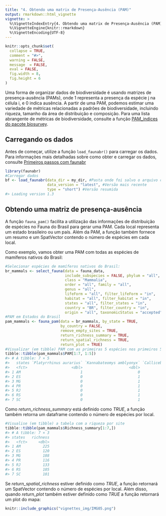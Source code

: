 ```yaml
---
title: "4. Obtendo uma matrix de Presença-Ausência (PAM)"
output: rmarkdown::html_vignette
vignette: >
  %\VignetteIndexEntry{4. Obtendo uma matrix de Presença-Ausência (PAM)}
  %\VignetteEngine{knitr::rmarkdown}
  %\VignetteEncoding{UTF-8}
---
```


```r
knitr::opts_chunk$set(
  collapse = TRUE,
  comment = "#>",
  warning = FALSE,
  message  = FALSE,
  eval = FALSE,
  fig.width = 8,
  fig.height = 6
)
```

Uma forma de organizar dados de biodiversidade é usando matrizes de presença-ausência (PAMs), onde 1 representa a presença da espécie j na célula i, e 0 indica ausência. A partir de uma PAM, podemos estimar uma variedade de métricas relacionadas a padrões de biodiversidade, incluindo riqueza, tamanho da área de distribuição e composição. Para uma lista abrangente de métricas de biodiversidade, consulte a função [PAM_indices do pacote biosurvey](https://claununez.github.io/biosurvey/reference/PAM_indices.html).

## Carregando os dados
Antes de começar, utilize a função `load_faunabr()` para carregar os dados. Para informações mais detalhadas sobre como obter e carregar os dados, consulte [Primeiros passos com faunabr](https://wevertonbio.github.io/faunabr/articles/primeiros_passos.html)

```r
library(faunabr)
#Carregar dados
bf <- load_faunabr(data_dir = my_dir, #Pasta onde foi salvo o arquivo com get_faunabr()
                   data_version = "latest", #Versão mais recente
                   type = "short") #Versão resumida
#> Loading version 1.3
```

## Obtendo uma matriz de presença-ausência

A função `fauna_pam()` facilita a utilização das informações de distribuição de espécies no Fauna do Brasil para gerar uma PAM. Cada local representa um estado brasileiro ou um país. Além da PAM, a função também fornece um resumo e um SpatVector contendo o número de espécies em cada local.

Como exemplo, vamos obter uma PAM com todas as espécies de mamíferos nativos do Brasil:
```r
#Selecionar espécies de mamíferos nativos do Brasil:
br_mammals <- select_fauna(data = fauna_data,
                           include_subspecies = FALSE, phylum = "all",
                           class = "Mammalia",
                           order = "all", family = "all",
                           genus = "all",
                           lifeForm = "all", filter_lifeForm = "in",
                           habitat = "all", filter_habitat = "in",
                           states = "all", filter_states = "in",
                           country = "BR", filter_country = "in",
                           origin = "all", taxonomicStatus = "accepted")
#PAM em Estados do Brasil
pam_mammals <- fauna_pam(data = br_mammals, by_state = TRUE, 
                         by_country = FALSE,
                         remove_empty_sites = TRUE,
                         return_richness_summary = TRUE,
                         return_spatial_richness = TRUE,
                         return_plot = TRUE)
#Visualizar (em tibble) PAM com as primeiras 5 espécies nos primeiros 5 sites
tibble::tibble(pam_mammals$PAM[1:7, 1:5])
#> # A tibble: 7 × 5
#>   states `Platyrrhinus aurarius` `Kannabateomys amblyonyx` `Callicebus lucifer` `Cerradomys maracajuensis`
#>   <fct>                    <dbl>                     <dbl>                <dbl>                      <dbl>
#> 1 AM                           1                         0                    1                          0
#> 2 ES                           0                         1                    0                          0
#> 3 MG                           0                         1                    0                          1
#> 4 PR                           0                         1                    0                          0
#> 5 RJ                           0                         1                    0                          0
#> 6 RS                           0                         1                    0                          0
#> 7 SC                           0                         1                    0                          0
```
Como *return_richness_summary* está definido como *TRUE*, a função também retorna um dataframe contendo o número de espécies por local.
```r
#Visualise (em tibble) a tabela com a riqueza por site
tibble::tibble(pam_mammals$Richness_summary[1:7,])
#> # A tibble: 7 × 3
#> states   richness
#>   <fct>     <dbl>
#> 1 AM          225
#> 2 ES          120
#> 3 MG          188
#> 4 PR          116
#> 5 RJ          133
#> 6 RS          105
#> 7 SC          101
```

Se *return_spatial_richness* estiver definido como *TRUE*, a função retornará um SpatVector contendo o número de espécies por local. Além disso, quando *return_plot* também estiver definido como *TRUE* a função retornará um plot do mapa:
```r
knitr::include_graphics("vignettes_img/IMG05.png")
```

